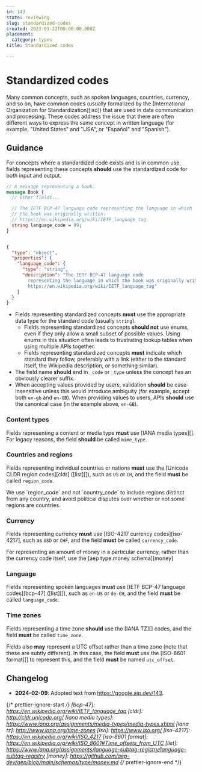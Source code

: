 ```yaml
---
id: 143
state: reviewing
slug: standardized-codes
created: 2023-01-22T00:00:00.000Z
placement:
  category: types
title: Standardized codes

--- 
```


# Standardized codes

Many common concepts, such as spoken languages, countries, currency, and so on,
have common codes (usually formalized by the [International Organization for
Standardization][iso]) that are used in data communication and processing.
These codes address the issue that there are often different ways to express
the same concept in written language (for example, "United States" and "USA",
or "Español" and "Spanish").

## Guidance

For concepts where a standardized code exists and is in common use, fields
representing these concepts <b class="text-yellow-700">should</b> use the standardized code for both input
and output.


<Tabs>
  <TabItem label="Protocol Buffers">
  
  
  ```proto
  // A message representing a book.
  message Book {
    // Other fields...
  
    // The IETF BCP-47 language code representing the language in which
    // the book was originally written.
    // https://en.wikipedia.org/wiki/IETF_language_tag
    string language_code = 99;
  }
  ```
  
  
  </TabItem>
  <TabItem label="OpenAPI 3.0">
  
  
  ```json
  
  {
    "type": "object",
    "properties": {
      "language_code": {
        "type": "string",
        "description": "The IETF BCP-47 language code
          representing the language in which the book was originally written. See
          https://en.wikipedia.org/wiki/IETF_language_tag"
      }
    }
  }
  
  ```
  
  
  </TabItem>
</Tabs>
    

- Fields representing standardized concepts <b class="text-red-700">must</b> use the appropriate data
  type for the standard code (usually `string`).
  - Fields representing standardized concepts <b class="text-yellow-700">should not</b> use enums, even if
    they only allow a small subset of possible values. Using enums in this
    situation often leads to frustrating lookup tables when using multiple APIs
    together.
  - Fields representing standardized concepts <b class="text-red-700">must</b> indicate which standard
    they follow, preferably with a link (either to the standard itself, the
    Wikipedia description, or something similar).
- The field name <b class="text-yellow-700">should</b> end in `_code` or `_type` unless the concept has an
  obviously clearer suffix.
- When accepting values provided by users, validation <b class="text-yellow-700">should</b> be
  case-insensitive unless this would introduce ambiguity (for example, accept
  both `en-gb` and `en-GB`). When providing values to users, APIs <b class="text-yellow-700">should</b>
  use the canonical case (in the example above, `en-GB`).

### Content types

Fields representing a content or media type <b class="text-red-700">must</b> use [IANA media types][].
For legacy reasons, the field <b class="text-yellow-700">should</b> be called `mime_type`.

### Countries and regions

Fields representing individual countries or nations <b class="text-red-700">must</b> use the [Unicode
CLDR region codes][cldr] ([list][]), such as `US` or `CH`, and the field
<b class="text-red-700">must</b> be called `region_code`.

<Aside type="caution" title="Important">
  We use `region_code` and not `country_code` to include regions
  distinct from any country, and avoid political disputes over whether or not
  some regions are countries.
</Aside>

### Currency

Fields representing currency <b class="text-red-700">must</b> use [ISO-4217 currency codes][iso-4217],
such as `USD` or `CHF`, and the field <b class="text-red-700">must</b> be called `currency_code`.

<Aside type="note" title="Note">
  For representing an amount of money in a particular currency, rather
  than the currency code itself, use the [aep type.money schema][money]
</Aside>

### Language

Fields representing spoken languages <b class="text-red-700">must</b> use [IETF BCP-47 language
codes][bcp-47] ([list][]), such as `en-US` or `de-CH`, and the field <b class="text-red-700">must</b>
be called `language_code`.

### Time zones

Fields representing a time zone <b class="text-yellow-700">should</b> use the [IANA TZ][] codes, and the
field <b class="text-red-700">must</b> be called `time_zone`.

Fields also <b class="text-green-700">may</b> represent a UTC offset rather than a time zone (note that
these are subtly different). In this case, the field <b class="text-red-700">must</b> use the [ISO-8601
format][] to represent this, and the field <b class="text-red-700">must</b> be named `utc_offset`.

## Changelog

- **2024-02-09**: Adopted text from https://google.aip.dev/143.

{/* prettier-ignore-start  */}
[bcp-47]: https://en.wikipedia.org/wiki/IETF_language_tag
[cldr]: http://cldr.unicode.org/
[iana media types]: https://www.iana.org/assignments/media-types/media-types.xhtml
[iana tz]: http://www.iana.org/time-zones
[iso]: https://www.iso.org/
[iso-4217]: https://en.wikipedia.org/wiki/ISO_4217
[iso-8601 format]: https://en.wikipedia.org/wiki/ISO_8601#Time_offsets_from_UTC
[list]: https://www.iana.org/assignments/language-subtag-registry/language-subtag-registry
[money]: https://github.com/aep-dev/aep/blob/main/schemas/type/money.md
{/* prettier-ignore-end  */}
